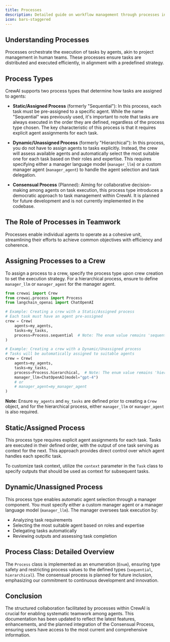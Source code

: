 ```yaml
---
title: Processes
description: Detailed guide on workflow management through processes in CrewAI, with updated implementation details.
icon: bars-staggered
---
```


## Understanding Processes
<Tip>
  Processes orchestrate the execution of tasks by agents, akin to project management in human teams. 
  These processes ensure tasks are distributed and executed efficiently, in alignment with a predefined strategy.
</Tip>

## Process Types

CrewAI supports two process types that determine how tasks are assigned to agents:

- **Static/Assigned Process** (formerly "Sequential"): In this process, each task must be pre-assigned to a specific agent. While the name "Sequential" was previously used, it's important to note that tasks are always executed in the order they are defined, regardless of the process type chosen. The key characteristic of this process is that it requires explicit agent assignments for each task.

- **Dynamic/Unassigned Process** (formerly "Hierarchical"): In this process, you do not have to assign agents to tasks explicitly. Instead, the crew will assess available agents and automatically select the most suitable one for each task based on their roles and expertise. This requires specifying either a manager language model (`manager_llm`) or a custom manager agent (`manager_agent`) to handle the agent selection and task delegation.

- **Consensual Process** (Planned): Aiming for collaborative decision-making among agents on task execution, this process type introduces a democratic approach to task management within CrewAI. It is planned for future development and is not currently implemented in the codebase.

## The Role of Processes in Teamwork
Processes enable individual agents to operate as a cohesive unit, streamlining their efforts to achieve common objectives with efficiency and coherence.

## Assigning Processes to a Crew
To assign a process to a crew, specify the process type upon crew creation to set the execution strategy. For a hierarchical process, ensure to define `manager_llm` or `manager_agent` for the manager agent.

```python
from crewai import Crew
from crewai.process import Process
from langchain_openai import ChatOpenAI

# Example: Creating a crew with a Static/Assigned process
# Each task must have an agent pre-assigned
crew = Crew(
    agents=my_agents,
    tasks=my_tasks,
    process=Process.sequential  # Note: The enum value remains 'sequential' for backward compatibility
)

# Example: Creating a crew with a Dynamic/Unassigned process
# Tasks will be automatically assigned to suitable agents
crew = Crew(
    agents=my_agents,
    tasks=my_tasks,
    process=Process.hierarchical,  # Note: The enum value remains 'hierarchical' for backward compatibility
    manager_llm=ChatOpenAI(model="gpt-4")
    # or
    # manager_agent=my_manager_agent
)
```
**Note:** Ensure `my_agents` and `my_tasks` are defined prior to creating a `Crew` object, and for the hierarchical process, either `manager_llm` or `manager_agent` is also required.

## Static/Assigned Process

This process type requires explicit agent assignments for each task. Tasks are executed in their defined order, with the output of one task serving as context for the next. This approach provides direct control over which agent handles each specific task.

To customize task context, utilize the `context` parameter in the `Task` class to specify outputs that should be used as context for subsequent tasks.

## Dynamic/Unassigned Process

This process type enables automatic agent selection through a manager component. You must specify either a custom manager agent or a manager language model (`manager_llm`). The manager oversees task execution by:
- Analyzing task requirements
- Selecting the most suitable agent based on roles and expertise
- Delegating tasks automatically
- Reviewing outputs and assessing task completion

## Process Class: Detailed Overview

The `Process` class is implemented as an enumeration (`Enum`), ensuring type safety and restricting process values to the defined types (`sequential`, `hierarchical`). The consensual process is planned for future inclusion, emphasizing our commitment to continuous development and innovation.

## Conclusion

The structured collaboration facilitated by processes within CrewAI is crucial for enabling systematic teamwork among agents. 
This documentation has been updated to reflect the latest features, enhancements, and the planned integration of the Consensual Process, ensuring users have access to the most current and comprehensive information.
